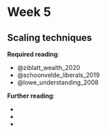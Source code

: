 # Week 5

## Scaling techniques

**Required reading**:

- @ziblatt_wealth_2020
- @schoonvelde_liberals_2019
- @lowe_understanding_2008

**Further reading**:

- 
- 
- 